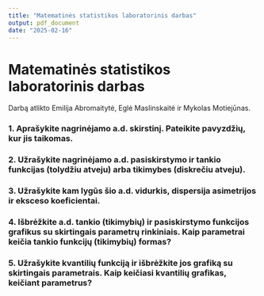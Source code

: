 ```yaml
---
title: "Matematinės statistikos laboratorinis darbas"
output: pdf_document
date: "2025-02-16"
---
```


# Matematinės statistikos laboratorinis darbas

Darbą atlikto Emilija Abromaitytė, Eglė Maslinskaitė ir Mykolas Motiejūnas.

### 1. Aprašykite nagrinėjamo a.d. skirstinį. Pateikite pavyzdžių, kur jis taikomas.

### 2. Užrašykite nagrinėjamo a.d. pasiskirstymo ir tankio funkcijas (tolydžiu atveju) arba tikimybes (diskrečiu atveju).

### 3. Užrašykite kam lygūs šio a.d. vidurkis, dispersija asimetrijos ir eksceso koeficientai.

### 4. Išbrėžkite a.d. tankio (tikimybių) ir pasiskirstymo funkcijos grafikus su skirtingais parametrų rinkiniais. Kaip parametrai keičia tankio funkcijų (tikimybių) formas?

### 5. Užrašykite kvantilių funkciją ir išbrėžkite jos grafiką su skirtingais parametrais. Kaip keičiasi kvantilių grafikas, keičiant parametrus?

